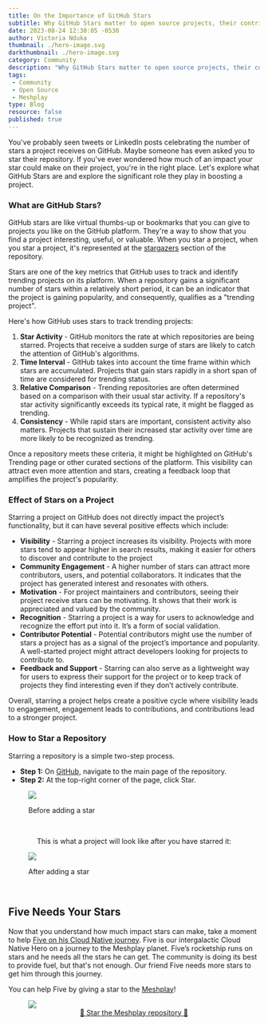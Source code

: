 ```yaml
---
title: On the Importance of GitHub Stars
subtitle: Why GitHub Stars matter to open source projects, their contributors, and their users
date: 2023-08-24 12:30:05 -0530
author: Victoria Nduka
thumbnail: ./hero-image.svg
darkthumbnail: ./hero-image.svg
category: Community
description: "Why GitHub Stars matter to open source projects, their contributors, and their users."
tags:
 - Community
 - Open Source
 - Meshplay
type: Blog
resource: false
published: true
---
```




<BlogWrapper>

You've probably seen tweets or LinkedIn posts celebrating the number of stars a project receives on GitHub. Maybe someone has even asked you to star their repository. If you've ever wondered how much of an impact your star could make on their project, you're in the right place. Let's explore what GitHub Stars are and explore the significant role they play in boosting a project.

### What are GitHub Stars?

GitHub stars are like virtual thumbs-up or bookmarks that you can give to projects you like on the GitHub platform. They're a way to show that you find a project interesting, useful, or valuable. When you star a project, when you star a project, it's represented at the [stargazers](https://github.com/meshplay/meshplay/stargazers) section of the repository.

Stars are one of the key metrics that GitHub uses to track and identify trending projects on its platform. When a repository gains a significant number of stars within a relatively short period, it can be an indicator that the project is gaining popularity, and consequently, qualifies as a "trending project". 

Here's how GitHub uses stars to track trending projects:

1. **Star Activity** -
GitHub monitors the rate at which repositories are being starred. Projects that receive a sudden surge of stars are likely to catch the attention of GitHub's algorithms.
1. **Time Interval** -
GitHub takes into account the time frame within which stars are accumulated. Projects that gain stars rapidly in a short span of time are considered for trending status.
1. **Relative Comparison** -
Trending repositories are often determined based on a comparison with their usual star activity. If a repository's star activity significantly exceeds its typical rate, it might be flagged as trending.
1. **Consistency** -
While rapid stars are important, consistent activity also matters. Projects that sustain their increased star activity over time are more likely to be recognized as trending.

Once a repository meets these criteria, it might be highlighted on GitHub's Trending page or other curated sections of the platform. This visibility can attract even more attention and stars, creating a feedback loop that amplifies the project's popularity.

### Effect of Stars on a Project
Starring a project on GitHub does not directly impact the project’s functionality, but it can have several positive effects which include:

- **Visibility** -
Starring a project increases its visibility. Projects with more stars tend to appear higher in search results, making it easier for others to discover and contribute to the project
- **Community Engagement** -
A higher number of stars can attract more contributors, users, and potential collaborators. It indicates that the project has generated interest and resonates with others.
- **Motivation** - 
For project maintainers and contributors, seeing their project receive stars can be motivating. It shows that their work is appreciated and valued by the community.
- **Recognition** - Starring a project is a way for users to acknowledge and recognize the effort put into it. It’s a form of social validation.
- **Contributor Potential** - Potential contributors might use the number of stars a project has as a signal of the project’s importance and popularity. A well-started project might attract developers looking for projects to contribute to.
- **Feedback and Support** - Starring can also serve as a lightweight way for users to express their support for the project or to keep track of projects they find interesting even if they don’t actively contribute.

Overall, starring a project helps create a positive cycle where visibility leads to engagement, engagement leads to contributions, and contributions lead to a stronger project.

### How to Star a Repository
Starring a repository is a simple two-step process.
- **Step 1:** On [GitHub](https://github.com/meshplay/meshplay), navigate to the main page of the repository.
- **Step 2:** At the top-right corner of the page, click Star.

<figure class="imgWithCaption">
    <img src={Before} />
    <figcaption>
    <p>Before adding a star</p>
    </figcaption>
 </figure>

 <br/>
<p style="display: flex; justify-content: center;"> This is what a project will look like after you have starred it: </p>

<figure class="imgWithCaption">
    <img src={After} />
    <figcaption>
    <p>After adding a star</p>
    </figcaption>
 </figure>

<br/>

## Five Needs Your Stars

Now that you understand how much impact stars can make, take a moment to help [Five on his Cloud Native journey](https://khulnasoft.com/five/vol1/mascot-five-adventure-github-stars.pdf). Five is our intergalactic Cloud Native Hero on a journey to the Meshplay planet. Five’s rocketship runs on stars and he needs all the stars he can get. The community is doing its best to provide fuel, but that's not enough. Our friend Five needs more stars to get him through this journey. 

You can help Five by giving a star to the [Meshplay](https://github.com/meshplay/meshplay)!  

<a href="https://github.com/meshplay/meshplay">
    <figure class="imgWithCaption">
        <img src={Five} />
            <figcaption style="text-align:center;">
            🌟 Star the Meshplay repository 🌟
            <br/>
        </figcaption>
    </figure> 
</a>


</BlogWrapper>
